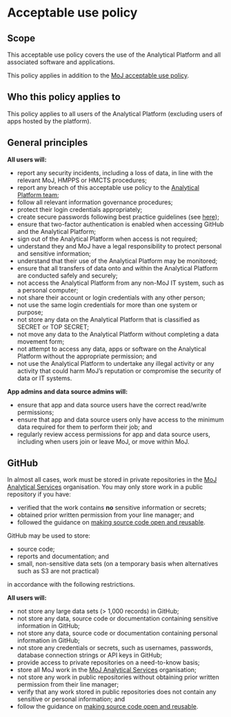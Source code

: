 # Acceptable use policy

## Scope

This acceptable use policy covers the use of the Analytical Platform and all associated software and applications.

This policy applies in addition to the [MoJ acceptable use policy](https://intranet.justice.gov.uk/guidance/security/it-computer-security/acceptable-use/).

## Who this policy applies to

This policy applies to all users of the Analytical Platform (excluding users of apps hosted by the platform).

## General principles

__All users will:__

* report any security incidents, including a loss of data, in line with the relevant MoJ, HMPPS or HMCTS procedures;
* report any breach of this acceptable use policy to the [Analytical Platform team](mailto:analytical_platform@digital.justice.gov.uk);
* follow all relevant information governance procedures;
* protect their login credentials appropriately;
* create secure passwords following best practice guidelines (see [here](https://www.ncsc.gov.uk/blog-post/three-random-words-or-thinkrandom-0));
* ensure that two-factor authentication is enabled when accessing GitHub and the Analytical Platform;
* sign out of the Analytical Platform when access is not required;
* understand they and MoJ have a legal responsibility to protect personal and sensitive information;
* understand that their use of the Analytical Platform may be monitored;
* ensure that all transfers of data onto and within the Analytical Platform are conducted safely and securely;
* not access the Analytical Platform from any non-MoJ IT system, such as a personal computer;
* not share their account or login credentials with any other person;
* not use the same login credentials for more than one system or purpose;
* not store any data on the Analytical Platform that is classified as SECRET or TOP SECRET;
* not move any data to the Analytical Platform without completing a data movement form;
* not attempt to access any data, apps or software on the Analytical Platform without the appropriate permission; and
* not use the Analytical Platform to undertake any illegal activity or any activity that could harm MoJ's reputation or compromise the security of data or IT systems.

__App admins and data source admins will:__

* ensure that app and data source users have the correct read/write permissions;
* ensure that app and data source users only have access to the minimum data required for them to perform their job; and
* regularly review access permissions for app and data source users, including when users join or leave MoJ, or move within MoJ.

## GitHub

In almost all cases, work must be stored in private repositories in the [MoJ Analytical Services](https://github.com/moj-analytical-services/) organisation. You may only store work in a public repository if you have:

* verified that the work contains __no__ sensitive information or secrets;
* obtained prior written permission from your line manager; and
* followed the guidance on [making source code open and reusable](https://www.gov.uk/service-manual/technology/making-source-code-open-and-reusable).

GitHub may be used to store:

* source code;
* reports and documentation; and
* small, non-sensitive data sets (on a temporary basis when alternatives such as S3 are not practical)

in accordance with the following restrictions.

__All users will:__

* not store any large data sets (> 1,000 records) in GitHub;
* not store any data, source code or documentation containing sensitive information in GitHub;
* not store any data, source code or documentation containing personal information in GitHub;
* not store any credentials or secrets, such as usernames, passwords, database connection strings or API keys in GitHub;
* provide access to private repositories on a need-to-know basis;
* store all MoJ work in the [MoJ Analytical Services](https://github.com/moj-analytical-services/) organisation;
* not store any work in public repositories without obtaining prior written permission from their line manager;
* verify that any work stored in public repositories does not contain any sensitive or personal information; and
* follow the guidance on [making source code open and reusable](https://www.gov.uk/service-manual/technology/making-source-code-open-and-reusable).
